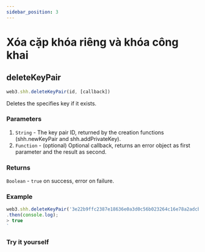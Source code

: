 ```yaml
---
sidebar_position: 3
---
```


# Xóa cặp khóa riêng và khóa công khai
## deleteKeyPair
```javascript
web3.shh.deleteKeyPair(id, [callback])
```
Deletes the specifies key if it exists.

### Parameters
1. `String` - The key pair ID, returned by the creation functions (shh.newKeyPair and shh.addPrivateKey).
2. `Function` - (optional) Optional callback, returns an error object as first parameter and the result as second.
### Returns
`Boolean` - `true` on success, error on failure.

### Example
```javascript
web3.shh.deleteKeyPair('3e22b9ffc2387e18636e0a3d0c56b023264c16e78a2adcba1303cefc685e610f')
.then(console.log);
> true
`
```
### Try it yourself